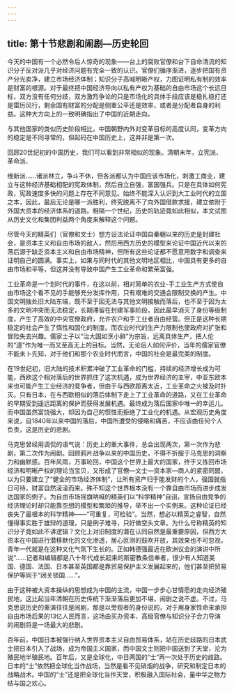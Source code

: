 ```yaml
---
---
---
```

title: 第十节悲剧和闹剧—历史轮回
---



今天的中国有一个必然令后人惊奇的现象——台上的腐败官僚和台下自命清流的知识分子反对派几乎对经济问题有完全一致的认识。官僚们循序渐进，逐步把国有资产分光卖净，建立市场经济体制；知识分子高喊明晰产权，力图证明私有制的效率是财富的根源。对于最终把中国经济导向以私有产权为基础的自由市场这个长远目标，双方没有任何分歧，双方激烈争论的只是市场化的具体手段应该是稳扎稳打还是雷厉风行，剩余国有财富的分配是侧重公平还是效率，或者是分配者自身的利益。这种大方向上的一致明确指出了中国的近期走向。

与其他国家的类似历史阶段相比，中国朝野内外对变革目标的高度认同，变革方向的稳定是不同寻常的，但起码在中国历史上，这并非是第一次。

回顾20世纪初的中国历史，我们可以看到非常相似的现象。清朝末年，立宪派、革命派、

维新派……诸派林立，争斗不休，但各派都认为中国应该市场化，刺激工商业，建立与这种经济基础相配的宪政体制，然后自立自强，富国强兵。只是在具体如何宪政，宪政速度多快的问题上存在不同意见。始终不能深入认识到大工业时代的立国之本，因此，最后无论是哪一派胜利，终究脱离不了向外国借款求援，建立依附于外国大资本的经济体系的道路。相隔一个世纪，历史的轨迹竟如此相似，本文试图从历史文化和集团利益两个角度来解释这个问题。

尽管今天的精英们（官僚和文士）想方设法论证中国自秦朝以来的历史是封建社会，是资本主义和自由市场的敌人，然后用西方历史的模型来论证中国近代以来的落后源于缺乏资本主义和自由市场精神，但所有这些论证都不愿意用数字和调查来证明自己的圆满。事实上，如果与同时代的其他文明地区相比，中国具有更多的自由市场和平等，但这并没有导致中国产生工业革命和繁荣富强。

工业革命是一个划时代的事件，在这以前，相对简单的农业-手工业生产方式使自由市场这个看不见的手能够充分发挥作用，只有艰难的交通会限制交换的产生。中国文明独处旧大陆东端，既不至于因无法与其他文明接触而落后，也不至于因为太多的文明冲突而无法稳定，长期滞留在封建军事阶段，因此最早消灭了身份等级制度，产生了高效的中央官僚政府，允许农户和手工业者自由经营。但正是这种长期稳定的社会产生了惰性和固化的制度。而农业时代的生产力限制也使政府对扩张和冒险失去兴趣。儒家士子以“治大国如烹小鲜”为宗旨，远离具体生产，把人伦的“道”作为唯一而又至高无上的目标。当然，无论后人如何评价，当年的儒家官僚不能未卜先知，对于他们和那个农业时代而言，中国的社会是最完美的制度。

在19世纪初，旧大陆的技术积累冲破了工业革命的门槛，持续的经济增长成为可能，西欧这个相对落后的世界抓住了这次机遇，成为世界经济的主宰，中亚东欧本来也可能产生工业经济的竞争者，但由于与西欧距离太近，工业革命之火被及时扑灭。只有日本，在与西欧相似的落后体制下走上了工业革命的道路，又在工业革命的早期受到遥远距离的保护而获得发展机遇。最终成为落后国家中唯一的幸运儿。而中国虽然富饶强大，却因为自己的惯性而拒绝了工业化的机遇。从宏观历史角度来说，自1840年以来中国的落后，中国所遭受的侵略和痛苦，不应该由任何个人负责，这是历史的悲剧。

马克思曾经用调侃的语气说：历史上的重大事件，总会出现两次，第一次作为悲剧，第二次作为闹剧。回顾鸦片战争以来的中国历史，不得不折服于马克思的洞察力和幽默感。百年风雨，万事轮回，中国这个世界上最大的国家，终于又拣回市场经济和明晰产权的理论当宝贝，又形成了官僚—文士—资本家—商人的紧密同盟，以为只要建立了“健全的市场经济体制”，让所有资产归于能发财的个人，强国就指日可待，财富自然滚滚而来。殊不知这个世界根本没有一个靠自由市场而进步成发达国家的例子。为自由市场摇旗呐喊的精英们以“科学精神”自诩，宣扬自由竞争的经济理论时却只能靠空想的模型和繁琐的推导，举不出一个实例来。这种论证已经丧失了最根本的科学精神——“可重复，可检验”。当然，想必以精英之睿智，自然懂得事实胜于雄辩的道理，只是例子难寻，只好做空头文章。为什么号称精英的知识分子竟如此不讲逻辑？文化上对旧制度的潜在认同自然是最重要原因，但西方大资本在中国进行潜移默化的文化渗透，居心叵测的鼓吹开放，其效果也不可忽视，青年一代就是在这种文化气氛下生长的。正如韩德强最近在欧洲议会的演讲中所说“……记者和编辑都是八十年代成长起来的斯密教条信奉者，很少有人知道美国、德国、法国、日本甚至英国都是靠贸易保护主义发展起来的，他们甚至把贸易保护等同于“闭关锁国……”。

由于这种被大资本操纵的思想成为中国的主流，中国一步步心甘情愿的走向经济殖民地，这比起当年清朝在历史传统下渐渐落后更加不堪，闹剧之说不虚。不过，马克思说历史的重演往往是闹剧，那是以旁观者的身份说的，对于用身家性命来承担自由市场后果的13亿人民而言，这场由买办资本、高级官僚与知识分子合力导演的闹剧将是一场最大的悲剧。

百年前，中国日本被强行纳入世界资本主义自由贸易体系，站在历史歧路的日本武士把日本引入了战场，成为帝国主义国家，而中国文士则把中国送到了天堂，沦为殖民地半殖民地。百年后，又是全球化，中日两国的“士”再一次处于历史的歧路。日本的“士”依然把全球化当作战场，当然是看不见硝烟的战争，研究和制定日本的战略战术。中国的“士”还是把全球化当作天堂，积极融入国际社会，量中华之物力结与国之欢心。